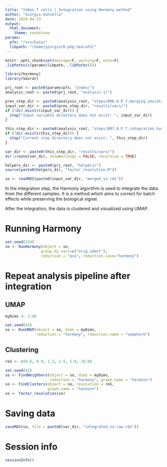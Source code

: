 ```yaml
---
title: "InDen T cells | Integration using Harmony method"
author: "Giorgio Gonnella"
date: 2024-04-23
output:
  html_document:
    theme: sandstone
params:
  pfx: "/srv/baia/"
  libpath: "/home/giorgio/R-pkg-Seurat5/"
---
```


```r
knitr::opts_chunk$set(message=F, warning=F, echo=F)
.libPaths(c(params$libpath, .libPaths()))

library(harmony)
library(Seurat)

prj_root <- paste0(params$pfx, "inden/")
analysis_root <- paste0(prj_root, "analysis-1/")

prev_step_dir <- paste0(analysis_root, "steps/006.0.P.T.merging.seurat/")
input_var_dir <- paste0(prev_step_dir, "results/vars/")
if (!dir.exists(input_var_dir)) {
  stop("Input variable directory does not exist: ", input_var_dir)
}

this_step_dir <- paste0(analysis_root, "steps/007.0.P.T.integration.harmony/")
if (!dir.exists(this_step_dir)) {
  stop("Current step directory does not exist: ", this_step_dir)
}

var_dir <- paste0(this_step_dir, "results/vars/")
dir.create(var_dir, showWarnings = FALSE, recursive = TRUE)

helpers_dir <- paste0(prj_root, "helpers/")
source(paste0(helpers_dir, "factor_resolution.R"))
```

```r
so <- readRDS(paste0(input_var_dir, "merged_so.rds"))
```

In the integration step, the Harmony algorithm is used to integrate the data
from the different samples. It is a method which aims to correct for batch
effects while preserving the biological signal.

After the integration, the data is clustered and visualized using UMAP.

# Running Harmony

```r

set.seed(154)
so <- RunHarmony(object = so,
                group.by.vars=c("orig.ident"),
                reduction = "pca", reduction.save="harmony")
```

# Repeat analysis pipeline after integration

## UMAP

```r
myDims <- 1:40
```

```r
set.seed(42)
so <- RunUMAP(object = so, dims = myDims,
              reduction = "harmony", reduction.name = "umapharm")
```

## Clustering

```r
reS <- c(0.6, 0.9, 1.2, 2.5, 5.0, 10.0)
```

```r
set.seed(42)
so <- FindNeighbors(object = so, dims = myDims,
                    reduction = "harmony", graph.name = "harmsnn")
so <- FindClusters(object = so, resolution = reS,
                   graph.name = "harmsnn")
so <- factor_resolution(so)
```

# Saving data

```r
saveRDS(so, file = paste0(var_dir, "integrated_so.raw.rds"))
```

# Session info

```r
sessionInfo()
```
